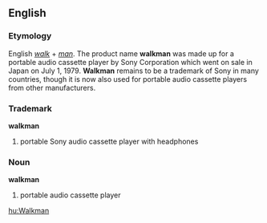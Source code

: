 ==English==
{{wikipedia}}
===Etymology===
English ''[[walk]]'' + ''[[man]]''. The product name '''walkman''' was made up for a portable audio cassette player by Sony Corporation which went on sale in Japan on July 1, 1979. '''Walkman''' remains to be a trademark of Sony in many countries, though it is now also used for portable audio cassette players from other manufacturers.
===Trademark===
'''walkman'''
# portable Sony audio cassette player with headphones
===Noun===
'''walkman'''
# portable audio cassette player

[[hu:Walkman]]